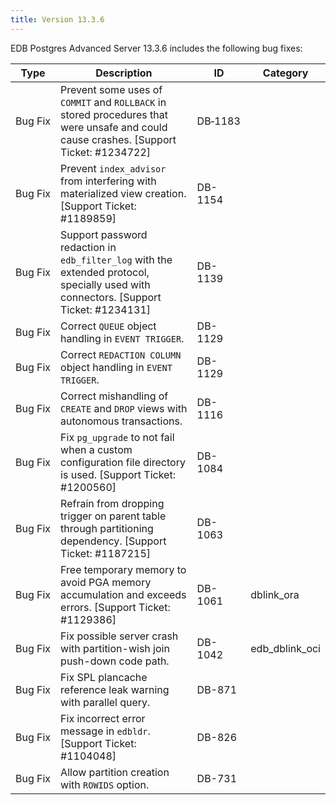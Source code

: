 ---
title: Version 13.3.6
---

EDB Postgres Advanced Server 13.3.6 includes the following bug fixes:

| Type | Description      | ID | Category |
| ---- | ---------------- | -- | -------- |
| Bug&nbsp;Fix | Prevent some uses of `COMMIT` and `ROLLBACK` in stored procedures that were unsafe and could cause crashes. [Support Ticket: #1234722] | DB&#8209;1183 | |
| Bug Fix | Prevent `index_advisor` from interfering with materialized view creation. [Support Ticket: #1189859] | DB-1154 | |
| Bug Fix | Support password redaction in `edb_filter_log` with the extended protocol, specially used with connectors. [Support Ticket: #1234131] | DB-1139 | |
| Bug Fix | Correct `QUEUE` object handling in `EVENT TRIGGER`. | DB-1129 | |
| Bug Fix | Correct `REDACTION COLUMN` object handling in `EVENT TRIGGER`. | DB-1129 | |
| Bug Fix | Correct mishandling of `CREATE` and `DROP` views with autonomous transactions. | DB-1116 | |
| Bug Fix | Fix `pg_upgrade` to not fail when a custom configuration file directory is used. [Support Ticket: #1200560] | DB-1084 | |
| Bug Fix | Refrain from dropping trigger on parent table through partitioning dependency. [Support Ticket: #1187215] | DB-1063 | |
| Bug Fix | Free temporary memory to avoid PGA memory accumulation and exceeds errors. [Support Ticket: #1129386] | DB-1061 | dblink_ora |
| Bug Fix | Fix possible server crash with partition-wish join push-down code path. | DB-1042 | edb_dblink_oci |
| Bug Fix | Fix SPL plancache reference leak warning with parallel query. | DB-871 | |
| Bug Fix | Fix incorrect error message in `edbldr`. [Support Ticket: #1104048] | DB-826 | |
| Bug Fix | Allow partition creation with `ROWIDS` option. | DB-731 | |
